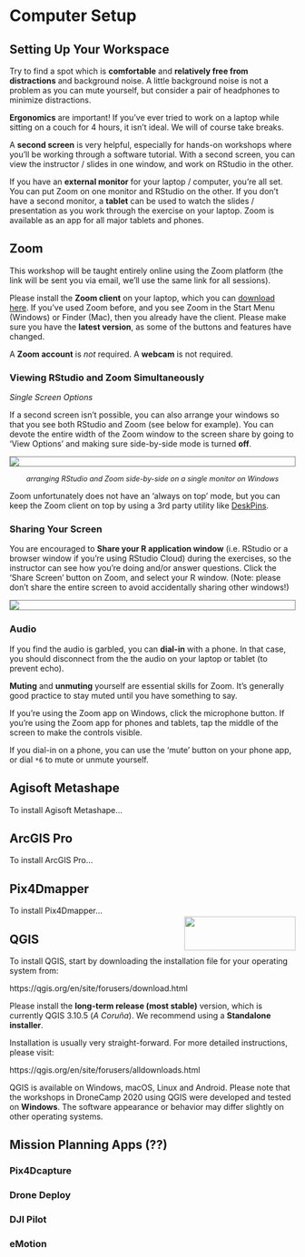 # Computer Setup

## Setting Up Your Workspace 

Try to find a spot which is **comfortable** and **relatively free from distractions** and background noise. A little background noise is not a problem as you can mute yourself, but consider a pair of headphones to minimize distractions. 

**Ergonomics** are important! If you've ever tried to work on a laptop while sitting on a couch for 4 hours, it isn't ideal. We will of course take breaks.

A **second screen** is very helpful, especially for hands-on workshops where you'll be working through a software tutorial. With a second screen, you can view the instructor / slides in one window, and work on RStudio in the other. 

If you have an **external monitor** for your laptop / computer, you're all set. You can put Zoom on one monitor and RStudio on the other. If you don't have a second monitor, a **tablet** can be used to watch the slides / presentation as you work through the exercise on your laptop. Zoom is  available as an app for all major tablets and phones. 

## Zoom{id='zoom'}

This workshop will be taught entirely online using the Zoom platform (the link will be sent you via email, we'll use the same link for all sessions). 

Please install the **Zoom client** on your laptop, which you can [download here](https://zoom.us/download){target="_blank" rel="noopener"}. If you've used Zoom before, and you see Zoom in the Start Menu (Windows) or Finder (Mac), then you already have the client. Please make sure you have the **latest version**, as some of the buttons and features have changed.

A **Zoom account** is *not* required. A **webcam** is not required. 

### Viewing RStudio and Zoom Simultaneously

*Single Screen Options*

If a second screen isn't possible, you can also arrange your windows so that you see both RStudio and Zoom (see below for example). You can devote the entire width of the Zoom window to the screen share by going to 'View Options' and making sure side-by-side mode is turned **off**.

<a href="./images/rstudio-zoom_side-by-side_1920x1024x256.png" target="_blank"><img src="./images/rstudio-zoom_side-by-side_600x320x256.png" style="display:block; margin:1em auto; border:1px solid grey;"></a>

<p style="text-align:center; font-style:italic; font-size:90%;">arranging RStudio and Zoom side-by-side on a single monitor on Windows</p>

Zoom unfortunately does not have an 'always on top' mode, but you can keep the Zoom client on top by using a 3rd party utility like [DeskPins](https://efotinis.neocities.org/deskpins/index.html){target="_blank" rel="noopener"}.

### Sharing Your Screen

You are encouraged to **Share your R application window** (i.e. RStudio or a browser window if you're using RStudio Cloud) during the exercises, so the instructor can see how you're doing and/or answer questions. Click the 'Share Screen' button on Zoom, and select your R window. (Note: please don't share the entire screen to avoid accidentally sharing other windows!)

![](images/zoom_share_screen_900x558.png){style="display:block; margin:1em auto; border:1px solid gray;"}

### Audio

If you find the audio is garbled, you can **dial-in** with a phone. In that case, you should disconnect from the the audio on your laptop or tablet (to prevent echo).

**Muting** and **unmuting** yourself are essential skills for Zoom. It's generally good practice to stay muted until you have something to say.

If you're using the Zoom app on Windows, click the microphone button. If you're using the Zoom app for phones and tablets, tap the middle of the screen to make the controls visible.

If you dial-in on a phone, you can use the 'mute' button on your phone app, or dial `*6` to mute or unmute yourself.

## Agisoft Metashape{id='metashape'}

To install Agisoft Metashape...

## ArcGIS Pro{id='pro'}

To install ArcGIS Pro...

## Pix4Dmapper{id='p4d'}

To install Pix4Dmapper...

## QGIS{id='qgis'}

![](images/qgis-logo_196x60.png){style="display:block; margin-top:-70px; width:196px; height:60px; float:right;"}

To install QGIS, start by downloading the installation file for your operating system from:

<p class="indented2">https://qgis.org/en/site/forusers/download.html</p> 

Please install the **long-term release (most stable)** version, which is currently QGIS 3.10.5 (*A Coruña*). We recommend using a **Standalone installer**. 

Installation is usually very straight-forward. For more detailed instructions, please visit:

<p class="indented2">https://qgis.org/en/site/forusers/alldownloads.html</p>

QGIS is available on Windows, macOS, Linux and Android. Please note that the workshops in DroneCamp 2020 using QGIS were developed and tested on **Windows**. The software appearance or behavior may differ slightly on other operating systems.


## Mission Planning Apps (??)

### Pix4Dcapture

### Drone Deploy

### DJI Pilot

### eMotion


